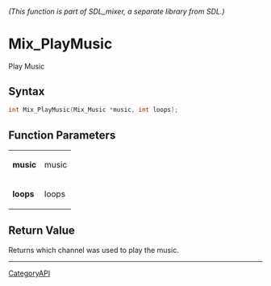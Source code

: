 ====== (This function is part of SDL_mixer, a separate library from SDL.) ======
= Mix_PlayMusic =

Play Music 

== Syntax ==

<syntaxhighlight lang='c'>
int Mix_PlayMusic(Mix_Music *music, int loops);
</syntaxhighlight>

== Function Parameters ==

{|
|'''music'''
|music
|-
|'''loops'''
|loops
|}

== Return Value ==

Returns which channel was used to play the music.

----
[[CategoryAPI]]


